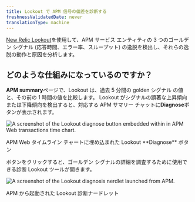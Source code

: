 ```yaml
---
title: Lookout で APM 信号の偏差を診断する
freshnessValidatedDate: never
translationType: machine
---
```




[New Relic Lookout](/docs/new-relic-solutions/new-relic-one/core-concepts/new-relic-lookout-monitor-your-estate-glance/)を使用して、APM サービス エンティティの 3 つのゴールデン シグナル (応答時間、エラー率、スループット) の逸脱を検出し、それらの逸脱の動作と原因を分析します。

## どのような仕組みになっているのですか？

<DNT>**APM summary**</DNT>ページで、Lookout は、過去 5 分間の golden シグナル の値と、その前の 1 時間の値を比較します。 Lookout がシグナルの顕著な上昇傾向または下降傾向を検出すると、対応する APM サマリー チャットに<DNT>**Diagnose**</DNT>ボタンが表示されます。

<img
  title="Embedded Lookout diagnose button"
  alt="A screenshot of the Lookout diagnose button embedded within in APM Web transactions time chart."
  src={embedded_lookout_diagnose_button}
/>

<figcaption>
  APM Web タイムライン チャートに埋め込まれた Lookout <DNT>**Diagnose**</DNT> ボタン
</figcaption>

ボタンをクリックすると、ゴールデン シグナルの詳細を調査するために使用できる診断 Lookout ツールが開きます。

<img
  title="Embedded Lookout detail"
  alt="A screenshot of the Lookout diagnosis nerdlet launched from APM."
  src={embedded_lookout_detail}
/>

<figcaption>
  APM から起動された Lookout 診断ナードレット
</figcaption>
